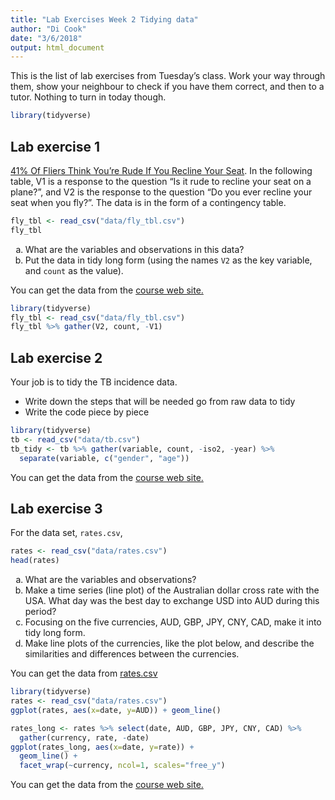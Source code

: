 ```yaml
---
title: "Lab Exercises Week 2 Tidying data"
author: "Di Cook"
date: "3/6/2018"
output: html_document
---
```


This is the list of lab exercises from Tuesday's class. Work your way through them, show your neighbour to check if you have them correct, and then to a tutor. Nothing to turn in today though.

```r
library(tidyverse)
```

## Lab exercise 1

[41% Of Fliers Think You’re Rude If You Recline Your Seat](http://fivethirtyeight.com/datalab/airplane-etiquette-recline-seat/). In the following table, V1 is a response to the question "Is it rude to recline your seat on a plane?", and V2 is the response to the question "Do you ever recline your seat when you fly?". The data is in the form of a contingency table.

```r
fly_tbl <- read_csv("data/fly_tbl.csv")
fly_tbl
```

a. What are the variables and observations in this data?
b. Put the data in tidy long form (using the names `V2` as the key variable, and `count` as the value). 

You can get the data from the  [course web site.](http://dmac.netlify.com) 

```r
library(tidyverse)
fly_tbl <- read_csv("data/fly_tbl.csv")
fly_tbl %>% gather(V2, count, -V1)
```

## Lab exercise 2

Your job is to tidy the TB incidence data. 

- Write down the steps that will be needed go from raw data to tidy
- Write the code piece by piece

```r
library(tidyverse)
tb <- read_csv("data/tb.csv")
tb_tidy <- tb %>% gather(variable, count, -iso2, -year) %>%
  separate(variable, c("gender", "age")) 
```

You can get the data from the  [course web site.](http://dmac.netlify.com) 

## Lab exercise 3

For the data set, `rates.csv`, 

```r
rates <- read_csv("data/rates.csv")
head(rates)
```

a. What are the variables and observations?
b. Make a time series (line plot) of the Australian dollar cross rate with the USA. What day was the best day to exchange USD into AUD during this period?
c. Focusing on the five currencies, AUD, GBP, JPY, CNY, CAD, make it into tidy long form.
d. Make line plots of the currencies, like the plot below, and describe the similarities and differences between the currencies. 

You can get the data from [rates.csv](http://dmac.netlify.com/lectures/data/rates.csv) 

```r
library(tidyverse)
rates <- read_csv("data/rates.csv")
ggplot(rates, aes(x=date, y=AUD)) + geom_line()
```

```r
rates_long <- rates %>% select(date, AUD, GBP, JPY, CNY, CAD) %>%
  gather(currency, rate, -date)
ggplot(rates_long, aes(x=date, y=rate)) + 
  geom_line() +
  facet_wrap(~currency, ncol=1, scales="free_y")
```

You can get the data from the  [course web site.](http://dmac.netlify.com) 

